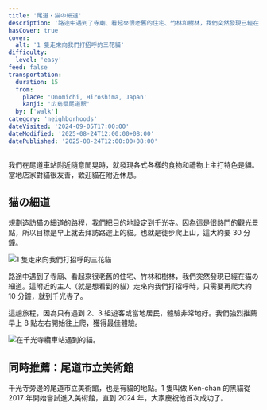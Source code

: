 ```yaml
---
title: '尾道・猫の細道'
description: '路途中遇到了寺廟、看起來很老舊的住宅、竹林和樹林，我們突然發現已經在猫の細道。另外，千光寺旁邊的尾道市立美術館也是有貓的地點。'
hasCover: true
cover:
  alt: '1 隻走來向我們打招呼的三花貓'
difficulty:
  level: 'easy'
feed: false
transportation:
  duration: 15
  from:
    place: 'Onomichi, Hiroshima, Japan'
    kanji: '広島県尾道駅'
  by: ['walk']
category: 'neighborhoods'
dateVisited: '2024-09-05T17:00:00'
dateModified: '2025-08-24T12:00:00+08:00'
datePublished: '2025-08-24T12:00:00+08:00'
---
```



<Abstract transportation={frontmatter.transportation} />

我們在尾道車站附近隨意閒晃時，就發現各式各樣的食物和禮物上主打特色是貓。當地店家對貓很友善，歡迎貓在附近休息。

## 猫の細道

規劃造訪猫の細道的路程，我們把目的地設定到千光寺。因為這是很熱門的觀光景點，所以目標是早上就去拜訪路途上的貓。也就是徒步爬上山，這大約要 30 分鐘。

![1 隻走來向我們打招呼的三花貓](@assets/onomichi-nekonohosomichi/welcome.jpg)

路途中遇到了寺廟、看起來很老舊的住宅、竹林和樹林，我們突然發現已經在猫の細道。這附近的主人（就是想看到的貓）走來向我們打招呼時，只需要再爬大約 10 分鐘，就到千光寺了。

這趟旅程，因為只有遇到 2、3 組遊客或當地居民，體驗非常地好。我們強烈推薦早上 8 點左右開始往上爬，獲得最佳體驗。

![在千光寺纜車站遇到的貓。](@assets/onomichi-nekonohosomichi/station.jpg)

## 同時推薦：尾道市立美術館

千光寺旁邊的尾道市立美術館，也是有貓的地點。1 隻叫做 Ken-chan 的黑貓從 2017 年開始嘗試進入美術館，直到 2024 年，大家慶祝他首次成功了。
